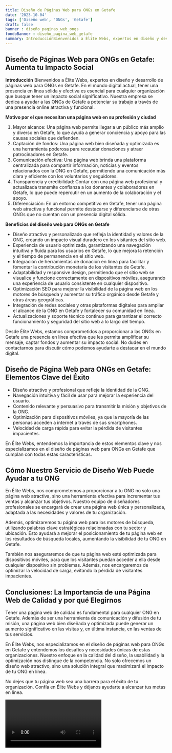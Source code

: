 ```yaml
---
title: Diseño de Páginas Web para ONGs en Getafe
date: '2023-10-04'
tags: ['Diseño web', 'ONGs', 'Getafe']
draft: false
banner : diseño_paginas_web_ongs
fondoBanner : diseño_pagina_web_getafe
summary: IntroducciónBienvenidos a Élite Webs, expertos en diseño y desarrollo de páginas web para ONGs en Getafe. En el mundo digital actual, tener una presencia en línea sólida y efectiva es esencial para cualquier organización que busque tener un impacto social significativo. Nuestra empresa se dedica a ayudar a las ONGs de Getafe a potenciar su trabajo a través de una presencia online atractiva y funcional.
---
```


## Diseño de Páginas Web para ONGs en Getafe: Aumenta tu Impacto Social

**Introducción**
Bienvenidos a Élite Webs, expertos en diseño y desarrollo de páginas web para ONGs en Getafe. En el mundo digital actual, tener una presencia en línea sólida y efectiva es esencial para cualquier organización que busque tener un impacto social significativo. Nuestra empresa se dedica a ayudar a las ONGs de Getafe a potenciar su trabajo a través de una presencia online atractiva y funcional.

**Motivo por el que necesitan una página web en su profesión y ciudad**
1. Mayor alcance: Una página web permite llegar a un público más amplio y diverso en Getafe, lo que ayuda a generar conciencia y apoyo para las causas sociales que defienden.
2. Captación de fondos: Una página web bien diseñada y optimizada es una herramienta poderosa para recaudar donaciones y atraer patrocinadores en Getafe.
3. Comunicación efectiva: Una página web brinda una plataforma centralizada para compartir información, noticias y eventos relacionados con la ONG en Getafe, permitiendo una comunicación más clara y eficiente con los voluntarios y seguidores.
4. Transparencia y credibilidad: Contar con una página web profesional y actualizada transmite confianza a los donantes y colaboradores en Getafe, lo que puede repercutir en un aumento de la colaboración y el apoyo.
5. Diferenciación: En un entorno competitivo en Getafe, tener una página web atractiva y funcional permite destacarse y diferenciarse de otras ONGs que no cuentan con un presencia digital sólida.

**Beneficios del diseño web para ONGs en Getafe**
- Diseño atractivo y personalizado que refleja la identidad y valores de la ONG, creando un impacto visual duradero en los visitantes del sitio web.
- Experiencia de usuario optimizada, garantizando una navegación intuitiva y fluida para los usuarios en Getafe, lo que mejora la retención y el tiempo de permanencia en el sitio web.
- Integración de herramientas de donación en línea para facilitar y fomentar la contribución monetaria de los visitantes de Getafe.
- Adaptabilidad y responsive design, permitiendo que el sitio web se visualice y funcione correctamente en dispositivos móviles, asegurando una experiencia de usuario consistente en cualquier dispositivo.
- Optimización SEO para mejorar la visibilidad de la página web en los motores de búsqueda y aumentar su tráfico orgánico desde Getafe y otras áreas geográficas.
- Integración de redes sociales y otras plataformas digitales para ampliar el alcance de la ONG en Getafe y fortalecer su comunidad en línea.
- Actualizaciones y soporte técnico continuo para garantizar el correcto funcionamiento y seguridad del sitio web a lo largo del tiempo.

Desde Élite Webs, estamos comprometidos a proporcionar a las ONGs en Getafe una presencia en línea efectiva que les permita amplificar su mensaje, captar fondos y aumentar su impacto social. No dudes en contactarnos para discutir cómo podemos ayudarte a destacar en el mundo digital.

<GifSeo />

<Cta />

## Diseño de Página Web para ONGs en Getafe: Elementos Clave del Éxito

- Diseño atractivo y profesional que refleje la identidad de la ONG.
- Navegación intuitiva y fácil de usar para mejorar la experiencia del usuario.
- Contenido relevante y persuasivo para transmitir la misión y objetivos de la ONG.
- Optimización para dispositivos móviles, ya que la mayoría de las personas acceden a internet a través de sus smartphones.
- Velocidad de carga rápida para evitar la pérdida de visitantes impacientes.

En Élite Webs, entendemos la importancia de estos elementos clave y nos especializamos en el diseño de páginas web para ONGs en Getafe que cumplan con todas estas características.

## Cómo Nuestro Servicio de Diseño Web Puede Ayudar a tu ONG

En Élite Webs, nos comprometemos a proporcionar a tu ONG no solo una página web atractiva, sino una herramienta efectiva para incrementar tus ventas y alcanzar tus objetivos. Nuestro equipo de diseñadores profesionales se encargará de crear una página web única y personalizada, adaptada a las necesidades y valores de tu organización.

Además, optimizaremos tu página web para los motores de búsqueda, utilizando palabras clave estratégicas relacionadas con tu sector y ubicación. Esto ayudará a mejorar el posicionamiento de tu página web en los resultados de búsqueda locales, aumentando la visibilidad de tu ONG en Getafe.

También nos aseguraremos de que tu página web esté optimizada para dispositivos móviles, para que los visitantes puedan acceder a ella desde cualquier dispositivo sin problemas. Además, nos encargaremos de optimizar la velocidad de carga, evitando la pérdida de visitantes impacientes.

## Conclusiones: La Importancia de una Página Web de Calidad y por qué Elegirnos

Tener una página web de calidad es fundamental para cualquier ONG en Getafe. Además de ser una herramienta de comunicación y difusión de tu misión, una página web bien diseñada y optimizada puede generar un aumento significativo en las visitas y, en última instancia, en las ventas de tus servicios.

En Élite Webs, nos especializamos en el diseño de páginas web para ONGs en Getafe y entendemos los desafíos y necesidades únicas de estas organizaciones. Nuestro enfoque en la calidad del diseño, la usabilidad y la optimización nos distingue de la competencia. No solo ofrecemos un diseño web atractivo, sino una solución integral que maximizará el impacto de tu ONG en línea.

No dejes que tu página web sea una barrera para el éxito de tu organización. Confía en Élite Webs y déjanos ayudarte a alcanzar tus metas en línea.

<Video />

<CtaBot job='ONGs' city='Getafe'/>

<Gmaps query='Getafe+españa+maps' />
